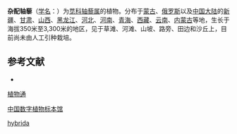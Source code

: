 {{Speciesbox
| name = 杂配轴藜
| status = 
| status_system = 
| image = 
| genus = Axyris
| species = hybrida
| authority = L.
}}

'''杂配轴藜'''（[[学名|学名]]：{{lang|la|''Axyris hybrida''}}）为[[苋科|苋科]][[轴藜属|轴藜属]]的植物。分布于[[蒙古|蒙古]]、[[俄罗斯|俄罗斯]]以及[[中国大陆|中国大陆]]的[[新疆|新疆]]、[[甘肃|甘肃]]、[[山西|山西]]、[[黑龙江|黑龙江]]、[[河北|河北]]、[[河南|河南]]、[[青海|青海]]、[[西藏|西藏]]、[[云南|云南]]、[[内蒙古|内蒙古]]等地，生长于海拔350米至3,300米的地区，见于草滩、河滩、山坡、路旁、田边和沙丘上，目前尚未由人工引种栽培。

== 参考文献 ==
<div class="references-small">
* {{cite web| url =http://www.bioinfo.cn/db05/KmzwSpecies.php?action=view&id=3474| title =杂配轴藜| work =《中国高等植物数据库全库》| publisher =中国科学院微生物研究所| author =昆明植物研究所| accessdate =2009-02-25| deadurl =yes| archiveurl =https://web.archive.org/web/20160305101651/http://www.bioinfo.cn/db05/KmzwSpecies.php?action=view&id=3474| archivedate =2016-03-05}}
</div>

[http://www.plant.ac.cn/latin/Chenopodiaceae/Axyris-hybrida-Linn.htm 植物通]{{dead link|date=2018年3月 |bot=InternetArchiveBot |fix-attempted=yes }}

[http://www.cvh.org.cn/biaoben/list.asp?zm=Axyris%20hybrida 中国数字植物标本馆]{{dead link|date=2018年3月 |bot=InternetArchiveBot |fix-attempted=yes }}
{{Taxonbar|from=Q11095115}}

{{DEFAULTSORT:Axyris hybrida}}
[[Category:轴藜属|hybrida]]


{{Amaranthaceae-stub}}